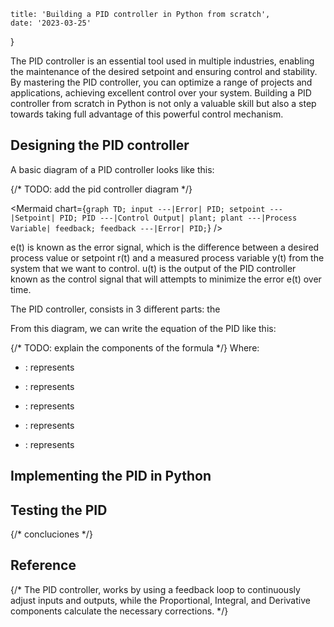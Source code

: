 
    title: 'Building a PID controller in Python from scratch',
    date: '2023-03-25'
}

The PID controller is an essential tool used in multiple industries, enabling 
the maintenance of the desired setpoint and ensuring control and stability. By 
mastering the PID controller, you can optimize a range of projects and 
applications, achieving excellent control over your system. Building a PID 
controller from scratch in Python is not only a valuable skill but also a step 
towards taking full advantage of this powerful control mechanism.

## Designing the PID controller

A basic diagram of a PID controller looks like this:

{/* TODO: add the pid controller diagram */}

<Mermaid chart={`
graph TD;
    input ---|Error| PID;
    setpoint ---|Setpoint| PID;
    PID ---|Control Output| plant;
    plant ---|Process Variable| feedback;
    feedback ---|Error| PID;
`} />

e(t) is known as the error signal, which is the difference between a desired 
process value or setpoint r(t) and a measured process variable y(t) from the 
system that we want to control. u(t) is the output of the PID controller known 
as the control signal that will attempts to minimize the error e(t) over time. 


The PID controller, consists in 3 different parts: the 


From this diagram, we can write the equation of the PID like this:

<div style={{ display: 'block', margin: 'auto', width: '60%' }}>
    <InlineMath math="u(t) = K_p e(t) + K_i \int_{0}^{t} e(\tau) d\tau + K_d \frac{d}{dt} e(t)"/>
</div>



{/* TODO: explain the components of the formula */}
Where:

* <InlineMath math="K_p"/>: represents

* <InlineMath math="k_i"/>: represents

* <InlineMath math="k_d"/>: represents

* <InlineMath math="e(t)"/>: represents

* <InlineMath math="u(t)"/>: represents

## Implementing the PID in Python

## Testing the PID


{/* concluciones */}

## Reference



{/* The PID controller, works by using a feedback loop to continuously adjust inputs 
and outputs, while the Proportional, Integral, and Derivative components 
calculate the necessary corrections. */}



